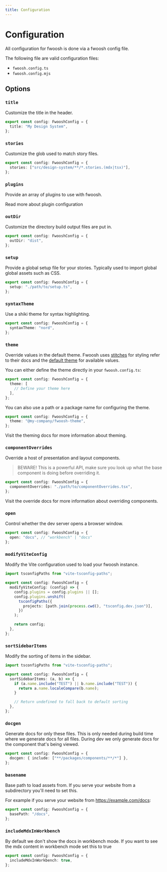 ```yaml
---
title: Configuration
---
```



# Configuration

All configuration for fwoosh is done via a fwoosh config file.

The following file are valid configuration files:

- `fwoosh.config.ts`
- `fwoosh.config.mjs`

## Options

### `title`

Customize the title in the header.

```ts fwoosh.config.ts
export const config: FwooshConfig = {
  title: "My Design System",
};
```

### `stories`

Customize the glob used to match story files.

```ts fwoosh.config.ts
export const config: FwooshConfig = {
  stories: ["src/design-system/**/*.stories.(mdx|tsx)"],
};
```

### `plugins`

Provide an array of plugins to use with fwoosh.

<Link to="Plugins/Introduction">Read more about plugin configuration</Link>

### `outDir`

Customize the directory build output files are put in.

```ts fwoosh.config.ts
export const config: FwooshConfig = {
  outDir: "dist",
};
```

### `setup`

Provide a global setup file for your stories.
Typically used to import global global assets such as CSS.

```ts fwoosh.config.ts
export const config: FwooshConfig = {
  setup: "./path/to/setup.ts",
};
```

### `syntaxTheme`

Use a shiki theme for syntax highlighting.

```ts fwoosh.config.ts
export const config: FwooshConfig = {
  syntaxTheme: "nord",
};
```

### `theme`

Override values in the default theme.
Fwoosh uses [stitches](https://stitches.dev/docs/tokens) for styling refer to their docs and the [default theme]() for available values.

You can either define the theme directly in your `fwoosh.config.ts`:

```ts fwoosh.config.ts
export const config: FwooshConfig = {
  theme: [
    // Define your theme here
  ],
};
```

You can also use a path or a package name for configuring the theme.

```ts fwoosh.config.ts
export const config: FwooshConfig = {
  theme: "@my-company/fwoosh-theme",
};
```

Visit the <Link to="Theming/Introduction#tokens">theming docs</Link> for more information about theming.

### `componentOverrides`

Override a host of presentation and layout components.

> BEWARE! This is a powerful API, make sure you look up what the base component is
> doing before overriding it.

```ts fwoosh.config.ts
export const config: FwooshConfig = {
  componentOverrides: "./path/to/componentOverrides.tsx",
};
```

Visit the <Link to="Theming/Introduction#component-overrides">override docs</Link> for more information about overriding components.

### `open`

Control whether the dev server opens a browser window.

```ts fwoosh.config.ts
export const config: FwooshConfig = {
  open: "docs", // "workbench" | "docs"
};
```

### `modifyViteConfig`

Modify the Vite configuration used to load your fwoosh instance.

```ts fwoosh.config.ts
import tsconfigPaths from "vite-tsconfig-paths";

export const config: FwooshConfig = {
  modifyViteConfig: (config) => {
    config.plugins = config.plugins || [];
    config.plugins.unshift(
      tsconfigPaths({
        projects: [path.join(process.cwd(), "tsconfig.dev.json")],
      })
    );

    return config;
  },
};
```

### `sortSidebarItems`

Modify the sorting of items in the sidebar.

```ts fwoosh.config.ts
import tsconfigPaths from "vite-tsconfig-paths";

export const config: FwooshConfig = {
  sortSidebarItems: (a, b) => {
    if (a.name.include("TEST") || b.name.include("TEST")) {
      return a.name.localeCompare(b.name);
    }

    // Return undefined to fall back to default sorting
  },
};
```

### `docgen`

Generate docs for only these files.
This is only needed during build time where we generate docs for all files.
During dev we only generate docs for the component that's being viewed.

```ts fwoosh.config.ts
export const config: FwooshConfig = {
  docgen: { include: ["**/packages/components/**/*"] },
};
```

### `basename`

Base path to load assets from.
If you serve your website from a subdirectory you'll need to set this.

For example if you serve your website from https://example.com/docs:

```ts fwoosh.config.ts
export const config: FwooshConfig = {
  basePath: "/docs",
};
```

### `includeMdxInWorkbench`

By default we don't show the docs in workbench mode.
If you want to see the mdx content in workbench mode set this to true

```ts fwoosh.config.ts
export const config: FwooshConfig = {
  includeMdxInWorkbench: true,
};
```

